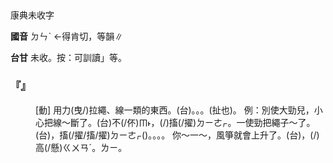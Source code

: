 
=={{ruby|<mark>&#xf96c0;</mark>|ㄉㄣˋ }}==

康典未收字

'''國音''' <rt>ㄉㄣˋ </rt>←得肯切，等韻∥

'''台甘''' 未收。按：可訓讀{{ruby|「|ㄉㄨㄣ˪}}{{ruby|、|ㄉㄧㄜㆷ}}」等。

    

==='''『{{ruby|<mark>&#xf96c0;</mark>|ㄉㄣˋ }}』'''===
: [動] 用力(曳/)拉繩、線一類的東西。(台){{ruby|出|ㄘㄨㆵ}}{{ruby|力|ㄌㄚㆵ ͘}}。{{ruby|<mark>&#xffea2;</mark>|ㄉㄧㄜㆷ}}。{{ruby|頓|ㄉㄨㄣ˪}}。{{ruby|掣|ㄘㄨㄚㆷ}}(扯也)。 例：別使大勁兒，小心把線～斷了。(台)不(/伓)<rt>ㆬ˫</rt>{{ruby|通|ㄊㄤ}}{{ruby|出|ㄘㄨㆵ}}{{ruby|大|ㄉㄨㄚ˫}}{{ruby|力|ㄌㄚㆵ ͘}}，{{ruby|稍|ㄒㄧㄜˋ}}{{ruby|等|ㄉㄢˋ}}{{ruby|線|ㄙㄨㆩ˪}}{{ruby|著|ㄉㄧㄜㆷ}}(/{{ruby|都|ㄉㄜ˫}})搐(/擢)<rt>ㄉㄧㄜㆷ</rt>{{ruby|斷|ㄉㆭ˫}}{{ruby|去|ㄎㄧ˪}}。一使勁把繩子～{{ruby|折|ㄕㄜˊ}}了。(台){{ruby|一|ㄐㄧㆵ ͘}}{{ruby|下|ㆤ˫}}{{ruby|出|ㄘㄨㆵ}}{{ruby|大|ㄉㄨㄚ˫}}{{ruby|力|ㄌㄚㆵ ͘}}，{{ruby|索|ㄙㄜㆷ}}{{ruby|仔|ㄚ}}搐(/擢/搐/擢)<rt>ㄉㄧㄜㆷ</rt>{{ruby|斷|ㄉㆭ˫}}({{ruby|去|ㄎㄧ˪}})。{{ruby|扽|ㄉㄨㄣ˪}}{{ruby|斷|ㄉㆭ˫}}{{ruby|去|ㄎㄧ˪}}。{{ruby|<mark>&#xffca6;</mark>|ㄎㄧㄨˋ}}{{ruby|斷|ㄉㆭ˫}}。{{ruby|掣|ㄘㄨㄚㆷ}}{{ruby|斷|ㄉㆭ˫}}{{ruby|去|ㄎㄧ˪}}{{ruby|/|ㄎㄨ˪}}。 你～一～，風箏就會上升了。(台){{ruby|汝|ㄌㄧˋ}}{{ruby|共|ㄍㄚ˫}}{{ruby|扽|ㄉㄨㄣ˪}}{{ruby|一|ㄐㄧㆵ ͘}}{{ruby|下|·ㆤ˫}}，{{ruby|風|ㄏㆲ}}{{ruby|/|ㄏㄨㄤ}}{{ruby|吹|ㄘㄨㆤ}}{{ruby|/|ㄘㆤ}}{{ruby|著|ㄉㄧㄜㆷ}}(/{{ruby|都|ㄉㄜ˫}}){{ruby|會|ㄨㆤ˫}}{{ruby|/|ㆤ˫}}{{ruby|飛|ㄅㄨㆤ}}{{ruby|/|ㄅㆤ}}{{ruby|較|ㄎㄚㆷ}}高(/懸)<rt>ㄍㄨㄢˊ</rt>{{ruby|起|·ㄎㄧˋ}}{{ruby|去|·ㄎㄧ˪}}。{{ruby|→|ㄎㄧ}}<rt>ㄌㄧ</rt>。
    
